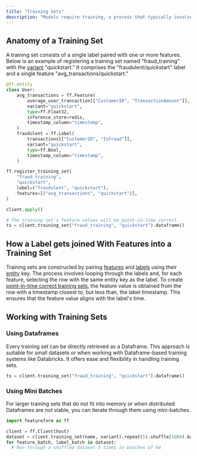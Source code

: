 ```yaml
---
title: "Training Sets"
description: "Models require training, a process that typically involves feeding in a set of [features](/abstractions/feature) with known [labels](/abstractions/label). During training, the model makes inferences based on these features, and the labels are used to adjust the model's weights."
---
```


## Anatomy of a Training Set

A training set consists of a single label paired with one or more features. Below is an example of registering a training set named "fraud_training" with the [variant](/concepts/versioning-and-variants) "quickstart." It comprises the "fraudulent/quickstart" label and a single feature "avg_transactions/quickstart."

```python
@ff.entity
class User:
    avg_transactions = ff.Feature(
        average_user_transaction[["CustomerID", "TransactionAmount"]],
        variant="quickstart",
        type=ff.Float32,
        inference_store=redis,
        timestamp_column="timestamp",
    )
    fraudulent = ff.Label(
        transactions[["CustomerID", "IsFraud"]],
        variant="quickstart",
        type=ff.Bool,
        timestamp_column="timestamp",
    )

ff.register_training_set(
    "fraud_training",
    "quickstart",
    label=("fraudulent", "quickstart"),
    features=[("avg_transactions", "quickstart")],
)

client.apply()

# The training set's feature values will be point-in-time correct.
ts = client.training_set("fraud_training", "quickstart").dataframe()
```

## How a Label gets joined With Features into a Training Set

Training sets are constructed by pairing [features](/abstractions/feature) and [labels](/abstractions/label) using their [entity](/abstractions/entity) key. The process involves looping through the labels and, for each feature, selecting the row with the same entity key as the label. To create [point-in-time correct training sets](../concepts/point-in-time-correctness-historical-features-timeseries-data), the feature value is obtained from the row with a timestamp closest to, but less than, the label timestamp. This ensures that the feature value aligns with the label's time.

## Working with Training Sets

### Using Dataframes

Every training set can be directly retrieved as a Dataframe. This approach is suitable for small datasets or when working with Dataframe-based training systems like Databricks. It offers ease and flexibility in handling training sets.

```python
ts = client.training_set("fraud_training", "quickstart").dataframe()
```

### Using Mini Batches

For larger training sets that do not fit into memory or when distributed Dataframes are not viable, you can iterate through them using mini-batches.

```python
import featureform as ff

client = ff.Client(host)
dataset = client.training_set(name, variant).repeat(5).shuffle(1000).batch(64)
for feature_batch, label_batch in dataset:
  # Run through a shuffled dataset 5 times in batches of 64
```
